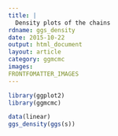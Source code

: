 ```yaml
---
title: |
  Density plots of the chains
rdname: ggs_density
date: 2015-10-22
output: html_document
layout: article
category: ggmcmc
images:
FRONTFOMATTER_IMAGES
---
```


```r
library(ggplot2)
library(ggmcmc)
```

```r
data(linear)
ggs_density(ggs(s))



```